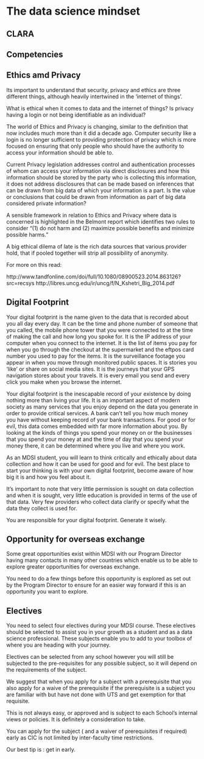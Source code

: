 # The data science mindset

## CLARA


## Competencies


## Ethics amd Privacy
Its important to understand that security, privacy and ethics are three different things, although heavily intertwined in the ‘internet of things’.

What is ethical when it comes to data and the internet of things? Is privacy having a login or not being identifiable as an individual? 

The world of Ethics and Privacy is changing, similar to the definition that now includes much more than it did a decade ago. Computer security like a login is no longer sufficient to providing protection of privacy which is more focused on ensuring that only people who should have the authority to access your information should be able to.

Current Privacy legislation addresses control and authentication processes of whom can access your information via direct disclosures and how this information should be stored by the party who is collecting this information, it does not address disclosures that can be made based on inferences that can be drawn from big data of which your information is a part. Is the value or conclusions that could be drawn from information as part of big data considered private information?

A sensible framework in relation to Ethics and Privacy where data is concerned is highlighted in the Belmont report which identifies two rules to consider “(1) do not harm and (2) maximize possible benefits and minimize possible harms.”

A big ethical dilema of late is the rich data sources that various provider hold, that if pooled together will strip all possibility of anonymity.

For more on this read:

http://www.tandfonline.com/doi/full/10.1080/08900523.2014.863126?src=recsys
http://libres.uncg.edu/ir/uncg/f/N_Kshetri_Big_2014.pdf

## Digital Footprint
Your digital footprint is the name given to the data that is recorded about you all day every day. It can be the time and phone number of someone that you called, the mobile phone tower that you were connected to at the time of making the call and how long you spoke for. It is the IP address of your computer when you connect to the internet. It is the list of items you pay for when you go through the checkout at the supermarket and the eftpos card number you used to pay for the items. It is the surveillance footage you appear in when you move through monitored public spaces. It is stories you ‘like’ or share on social media sites. It is the journeys that your GPS navigation stores about your travels. It is every email you send and every click you make when you browse the internet.

Your digital footprint is the inescapable record of your existence by doing nothing more than living your life. It is an important aspect of modern society as many services that you enjoy depend on the data you generate in order to provide critical services. A bank can’t tell you how much money you have without keeping record of your bank transactions. For good or for evil, this data comes embedded with far more information about you. By looking at the kinds of things you spend your money on or the businesses that you spend your money at and the time of day that you spend your money there, it can be determined where you live and where you work.

As an MDSI student, you will learn to think critically and ethically about data collection and how it can be used for good and for evil. The best place to start your thinking is with your own digital footprint, become aware of how big it is and how you feel about it. 

It’s important to note that very little permission is sought on data collection and when it is sought, very little education is provided in terms of the use of that data. Very few providers who collect data clarify or specify what the data they collect is used for.

You are responsible for your digital footprint. Generate it wisely.

## Opportunity for overseas exchange
Some great opportunities exist within MDSI with our Program Director having many contacts in many other countries which enable us to be able to explore greater opportunities for overseas exchange.

You need to do a few things before this opportunity is explored as set out by the Program Director to ensure for an easier way forward if this is an opportunity you want to explore.

## Electives
You need to select four electives during your MDSI course. These electives should be selected to assist you in your growth as a student and as a data science professional. These subjects enable you to add to your toolbox of where you are heading with your journey.

Electives can be selected from any school however you will still be subjected to the pre-requisites for any possible subject, so it will depend on the requirements of the subject.

We suggest that when you apply for a subject with a prerequisite that you also apply for a waive of the prerequisite if the prerequisite is a subject you are familiar with but have not done with UTS and get exemption for that requisite.

This is not always easy, or approved and is subject to each School’s internal views or policies. It is definitely a consideration to take.

You can apply for the subject ( and a waiver of prerequisites if required) early as CIC is not limited by inter-faculty time restrictions. 

Our best tip is : get in early.
